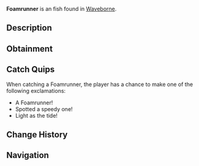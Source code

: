 {{FishInfobox
|image          = Foamrunner.png
|rarity         = Uncommon
|sea            = Second Sea
|location       = [[Waveborne]]
|sublocation    = 
|sources        = Fishing Rod
|radar_location = 
|prog_speed     = +12
|xp             = 40
|weather        = Foggy
|time           = 
|season         = Summer
|bait           = Flakes
|base_weight    = 135
|base_value     = 80
|weight_range   = 85
|base_chance    = 80
|base_resil     = 55
}}
'''Foamrunner''' is an {{Rarity|Uncommon}} fish found in [[Waveborne]].

== Description ==
{{Description|A light blue fish speckled with bright light blue spots, skimming the surface like sea foam.|Bestiary Entry}}

== Obtainment ==
{{Description|Seek it where the mist meets the eye.|Bestiary Hint}}
{{Fish Availability|
Waveborne
|top_rods      = 
Free Spirit Rod\271396.74\179959.22;
Azure Of Lagoon\242990.83\203353.88;
Leviathan's Fang Rod\230721.41\205596.2;
Trident Rod\229325.23\188850.62;
Fang of the Eclipse\213561.43\197044.74;
Fischer's Rod\204787\179199.85;
Plastic Rod\198865.77\176282.21;
Lucky Rod\177079.05\167492.82;
Firefly Rod\211316.18\214096.8;
Egg Rod\203480.17\191594.52;
Blazebringer Rod\208612.89\184474.68;
Astralhook Rod\201830.83\15393.63;
Verdant Shear Rod\199881.61\186347.53;
No-Life Rod\184463.25\156713.75;
Ethereal Prism Rod\173833.8\158681.32;
Seraphic Rod\169829.57\139855.61;
Challenger's Rod\167580.03\141262.76;
Depthseeker Rod\164636.54\150089.89;
Avalanche Rod\162576.67\148901.56;
Rod Of The Forgotten Fang\162167.41\132485.77;
Rod Of The Exalted One\162112.77\140884.42;
Volcanic Rod\160565.48\139935.35;
Zeus Rod\159891.24\139347.73;
Rod Of The Depths\159065.52\130441.66;
Steady Rod\132762.66\120479.15
|recommended   = Free Spirit Rod
}}

== Catch Quips ==
When catching a Foamrunner, the player has a chance to make one of the following exclamations:
* A Foamrunner!
* Spotted a speedy one!
* Light as the tide!

== Change History ==
{{Change History|{{subst:Current Version}}}}

== Navigation ==
{{Fish Navbox|Waveborne}}